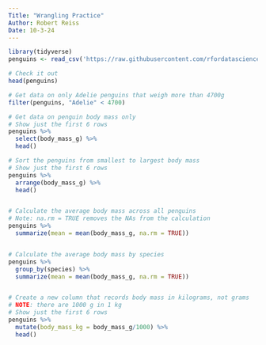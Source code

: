 ```yaml
---
Title: "Wrangling Practice"
Author: Robert Reiss
Date: 10-3-24
---
```

```r
library(tidyverse)
penguins <- read_csv('https://raw.githubusercontent.com/rfordatascience/tidytuesday/master/data/2020/2020-07-28/penguins.csv')

# Check it out
head(penguins)
```

```r
# Get data on only Adelie penguins that weigh more than 4700g
filter(penguins, "Adelie" < 4700)

# Get data on penguin body mass only
# Show just the first 6 rows
penguins %>% 
  select(body_mass_g) %>% 
  head()

# Sort the penguins from smallest to largest body mass
# Show just the first 6 rows
penguins %>% 
  arrange(body_mass_g) %>% 
  head()


# Calculate the average body mass across all penguins
# Note: na.rm = TRUE removes the NAs from the calculation
penguins %>% 
  summarize(mean = mean(body_mass_g, na.rm = TRUE))


# Calculate the average body mass by species
penguins %>% 
  group_by(species) %>% 
  summarize(mean = mean(body_mass_g, na.rm = TRUE))


# Create a new column that records body mass in kilograms, not grams
# NOTE: there are 1000 g in 1 kg
# Show just the first 6 rows
penguins %>% 
  mutate(body_mass_kg = body_mass_g/1000) %>% 
  head()
```

